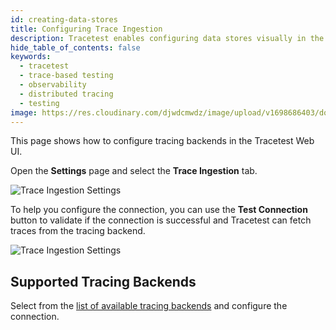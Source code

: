 ```yaml
---
id: creating-data-stores
title: Configuring Trace Ingestion
description: Tracetest enables configuring data stores visually in the Tracetest Web UI.
hide_table_of_contents: false
keywords:
  - tracetest
  - trace-based testing
  - observability
  - distributed tracing
  - testing
image: https://res.cloudinary.com/djwdcmwdz/image/upload/v1698686403/docs/Blog_Thumbnail_14_rsvkmo.jpg
---
```


This page shows how to configure tracing backends in the Tracetest Web UI.

Open the **Settings** page and select the **Trace Ingestion** tab.

![Trace Ingestion Settings](../img/08132024/app.tracetest.io_organizations_at4CxvjIg_environments_ttenv_172de56e3dcbba9b_settings_tab=dataStore_how_to.png)

To help you configure the connection, you can use the **Test Connection** button to validate if the connection is successful and Tracetest can fetch traces from the tracing backend.

![Trace Ingestion Settings](../img/08132024/app.tracetest.io_organizations_at4CxvjIg_environments_ttenv_172de56e3dcbba9b_settings_tab=dataStore_test_connection.png)

## Supported Tracing Backends

Select from the [list of available tracing backends](/configuration/overview) and configure the connection.
